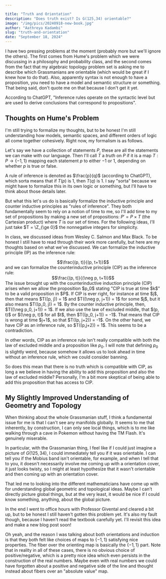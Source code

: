 ```yaml
---

title: "Truth and Orientation"
description: "Does truth exist? Is G(125,34) orientable?"
image: "/img/pics/20240918-new-book.jpg"
author: "Aathreya Kadambi"
slug: "truth-and-orientation"
date: "September 18, 2024"
---
```


I have two pressing problems at the moment (probably more but we'll ignore the others). The first comes from Hume's problem which we were discussing in a philosophy and probability class, and the second comes from the fact that my algebraic topology problem set is asking me to describe which Grassmanians are orientable (which would be great if I knew how to do that). Also, apparently syntax is not enough to have a proposition, you need to have a model and semantic structure or something. That being said, don't quote me on that because I don't get it yet.

According to ChatGPT, "Inference rules operate on the syntactic level but are used to derive conclusions that correspond to propositions".



Thoughts on Hume's Problem
--------------------------------------

I'm still trying to formalize my thoughts, but to be honest I'm still understanding how models, semantic spaces, and different orders of logic all come together cohesively. Right now, my formalism is as follows. 

Let's say we have a collection of statements $P$, these are all the statements we can make with our language. Then I'll call $T$ a *truth* on $P$ if it is a map $T : P \rightarrow \{-1, 1\}$ mapping each statement $p$ to either $-1$ or $1$, depending on whether $p$ is true or false. 

A rule of inference is denoted as $\frac{p}{q}$ (according to ChatGPT), which sorta means that if $T(p)$ is 1, then $T(q)$ is 1. I say "sorta" because we might have to formalize this in its own logic or something, but I'll have to think about those details later.

But what this let's us do is basically formalize the inductive principle and counter inductive principles as "rules of inference". They both fundamentally seem to rely on a notion of time to me, so I'll add time to my set of propositions by making a new set of propositions: $P' = P \times T$ (the Cartesian product) where $T$ is our set of times. For the following ideas, I'll just take $T = \Z_{\ge 0}$ the nonnegative integers for simplicity.

In class, we discussed ideas from Wesley C. Salmon and Max Black. To be honest I still have to read through their work more carefully, but here are my thoughts based on what we've discussed. We can formalize the inductive principle (IP) as the inference rule:
<center>$$\frac{(p, t)}{(p, t+1)}$$</center>
and we can formalize the counterinductive principle (CIP) as the inference rule:
<center>$$\frac{(p, t)}{(\neg p, t+1)}$$</center>
The issue brought up with the counterinductive induction principle (CIP) arises when we allow the proposition $p_0$ stating "CIP is true at time $k$" to be a valid proposition in $P$. If CIP is ever right, for instance at time $j$, then that means $T((p, j)) = 1$ and $T((\neg p, j+1)) = 1$ for some $j$, but it also means $T((p_0, j)) = 1$. By the counter inductive principle, then, $T((\neg p_0, j+1)) = 1$. If we also use the law of excluded middle, that $(p, t)$ or $(\neg p, t)$ for all $t$, then $T((p_0, j+1)) = -1$. That means that CIP is wrong at time $j+1$, so that $T((p, j+2)) = -1$. On the other hand, we have CIP as an inference rule, so $T((p,j+2)) = 1$. This seems to be a contradiction.

In other words, CIP as an inference rule isn't really compatible with both the law of excluded middle and a proposition like $p_0$. I will note that defining $p_0$ is slightly weird, because somehow it allows us to look ahead in time without an inference rule, which we could consider banning.

So does this mean that there is no truth which is compatible with CIP, as long a we believe in having the ability to add this proposition and also the law of excluded middle? Personally, I'm a bit more skeptical of being able to add this proposition that has access to CIP.


My Slightly Improved Understanding of Geometry and Topology
--------------------------------------

When thinking about the whole Grassmanian stuff, I think a fundamental issue for me is that I can't see any manifolds globally. It seems to me that inherently, by construction, I can only see local things, which is to me like walking through a cave in Pokemon without having the TM Flash. It's genuinely miserable. 

In particular, with the Grassmanian thing, I feel like if I could just imagine a picture of $G(125,34)$, I could immediately tell you if it was orientable. I can tell you if the Mobius band isn't orientable, for example, and when I tell that to you, it doesn't necessarily involve me coming up with a orientation cover, it just looks twisty, so I might at least hypothesize that it wasn't orientable and then coming up with an orientation cover.

That led me to looking into the different mathematicians have come up with for understanding global geometric and topological ideas. Maybe I can't directly picture global things, but at the very least, it would be nice if I could know something, anything, about the global picture.

In the end I went to office hours with Professor Givental and cleared a bit up, but to be honest I still haven't gotten this problem yet. It's also my fault though, because I haven't read the textbook carefully yet. I'll revisit this idea and make a new blog post soon! 

Oh yeah, and the reason I was talking about both orientations and induction is that they both felt like choices of maps to $\{-1, 1\}$ satisfying nice properties. The fiber over the orienting map is basically the $\{-1, 1\}$ part. Note that in reality in all of these cases, there is no obvious choice of positive/negative, which is a pretty nice idea which even persists in the construction of the real numbers. Maybe even with real numbers we could have forgotten about a positive and negative side of the line and thought instead about fibers over an "absolute value" map.